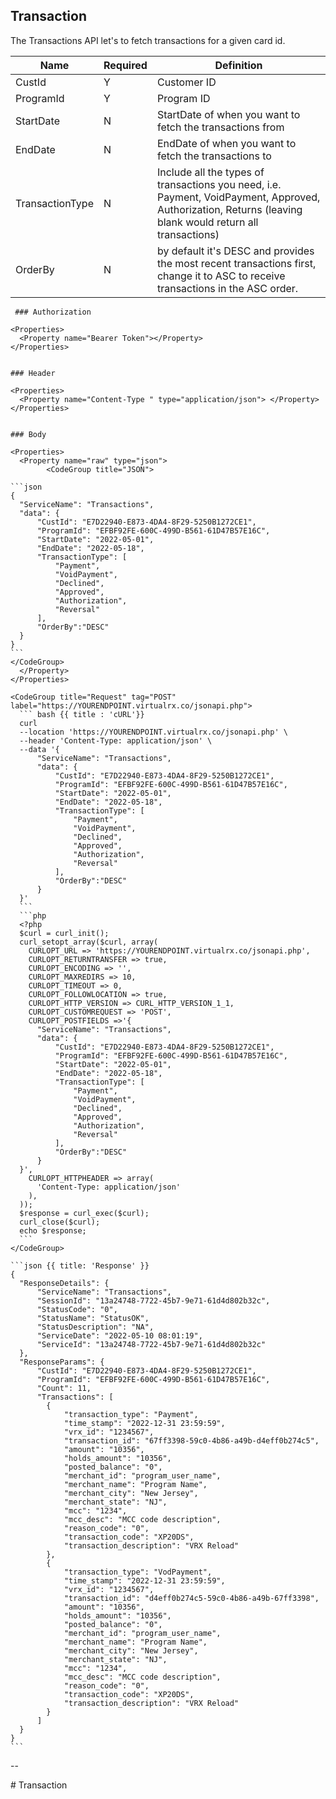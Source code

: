 ## Transaction
The Transactions API let's to fetch transactions for a given card id.

<div>

| Name           |Required | Definition                                                                                          |
|----------------|----------|-----------------------------------------------------------------------------------------------------|
| CustId         | Y        | Customer ID                                                                                         |
| ProgramId      | Y        | Program ID                                                                                          |
| StartDate      | N        | StartDate of when you want to fetch the transactions from                                           |
| EndDate        | N        | EndDate of when you want to fetch the transactions to                                               |
| TransactionType | N        | Include all the types of transactions you need, i.e. Payment, VoidPayment, Approved, Authorization, Returns (leaving blank would return all transactions) |
| OrderBy        | N        | by default it's DESC and provides the most recent transactions first, change it to ASC to receive transactions in the ASC order.                            |


</div>

<Row>
  <Col>

     ### Authorization

    <Properties>
      <Property name="Bearer Token"></Property>
    </Properties>


    ### Header

    <Properties>
      <Property name="Content-Type " type="application/json"> </Property>
    </Properties>

    
    ### Body

    <Properties>
      <Property name="raw" type="json">
            <CodeGroup title="JSON">

    ```json
    {
      "ServiceName": "Transactions",
      "data": {
          "CustId": "E7D22940-E873-4DA4-8F29-5250B1272CE1",
          "ProgramId": "EFBF92FE-600C-499D-B561-61D47B57E16C",
          "StartDate": "2022-05-01",
          "EndDate": "2022-05-18",
          "TransactionType": [
              "Payment",
              "VoidPayment",
              "Declined",
              "Approved",
              "Authorization",
              "Reversal"
          ],
          "OrderBy":"DESC"
      }
    }
    ```
    </CodeGroup>
      </Property>
    </Properties>

  </Col>
  <Col sticky>

    <CodeGroup title="Request" tag="POST" label="https://YOURENDPOINT.virtualrx.co/jsonapi.php">
      ``` bash {{ title : 'cURL'}}
      curl
      --location 'https://YOURENDPOINT.virtualrx.co/jsonapi.php' \
      --header 'Content-Type: application/json' \
      --data '{
          "ServiceName": "Transactions",
          "data": {
              "CustId": "E7D22940-E873-4DA4-8F29-5250B1272CE1",
              "ProgramId": "EFBF92FE-600C-499D-B561-61D47B57E16C",
              "StartDate": "2022-05-01",
              "EndDate": "2022-05-18",
              "TransactionType": [
                  "Payment",
                  "VoidPayment",
                  "Declined",
                  "Approved",
                  "Authorization",
                  "Reversal"
              ],
              "OrderBy":"DESC"
          }
      }'
      ```
      ```php
      <?php
      $curl = curl_init();
      curl_setopt_array($curl, array(
        CURLOPT_URL => 'https://YOURENDPOINT.virtualrx.co/jsonapi.php',
        CURLOPT_RETURNTRANSFER => true,
        CURLOPT_ENCODING => '',
        CURLOPT_MAXREDIRS => 10,
        CURLOPT_TIMEOUT => 0,
        CURLOPT_FOLLOWLOCATION => true,
        CURLOPT_HTTP_VERSION => CURL_HTTP_VERSION_1_1,
        CURLOPT_CUSTOMREQUEST => 'POST',
        CURLOPT_POSTFIELDS =>'{
          "ServiceName": "Transactions",
          "data": {
              "CustId": "E7D22940-E873-4DA4-8F29-5250B1272CE1",
              "ProgramId": "EFBF92FE-600C-499D-B561-61D47B57E16C",
              "StartDate": "2022-05-01",
              "EndDate": "2022-05-18",
              "TransactionType": [
                  "Payment",
                  "VoidPayment",
                  "Declined",
                  "Approved",
                  "Authorization",
                  "Reversal"
              ],
              "OrderBy":"DESC"
          }
      }',
        CURLOPT_HTTPHEADER => array(
          'Content-Type: application/json'
        ),
      ));
      $response = curl_exec($curl);
      curl_close($curl);
      echo $response;
      ```
    </CodeGroup>

    ```json {{ title: 'Response' }}
    {
      "ResponseDetails": {
          "ServiceName": "Transactions",
          "SessionId": "13a24748-7722-45b7-9e71-61d4d802b32c",
          "StatusCode": "0",
          "StatusName": "StatusOK",
          "StatusDescription": "NA",
          "ServiceDate": "2022-05-10 08:01:19",
          "ServiceId": "13a24748-7722-45b7-9e71-61d4d802b32c"
      },
      "ResponseParams": {
          "CustId": "E7D22940-E873-4DA4-8F29-5250B1272CE1",
          "ProgramId": "EFBF92FE-600C-499D-B561-61D47B57E16C",
          "Count": 11,
          "Transactions": [
            {
                "transaction_type": "Payment",
                "time_stamp": "2022-12-31 23:59:59",
                "vrx_id": "1234567",
                "transaction_id": "67ff3398-59c0-4b86-a49b-d4eff0b274c5",
                "amount": "10356",
                "holds_amount": "10356",
                "posted_balance": "0",
                "merchant_id": "program_user_name",
                "merchant_name": "Program Name",
                "merchant_city": "New Jersey",
                "merchant_state": "NJ",
                "mcc": "1234",
                "mcc_desc": "MCC code description",
                "reason_code": "0",
                "transaction_code": "XP20DS",
                "transaction_description": "VRX Reload"
            },
            {
                "transaction_type": "VodPayment",
                "time_stamp": "2022-12-31 23:59:59",
                "vrx_id": "1234567",
                "transaction_id": "d4eff0b274c5-59c0-4b86-a49b-67ff3398",
                "amount": "10356",
                "holds_amount": "10356",
                "posted_balance": "0",
                "merchant_id": "program_user_name",
                "merchant_name": "Program Name",
                "merchant_city": "New Jersey",
                "merchant_state": "NJ",
                "mcc": "1234",
                "mcc_desc": "MCC code description",
                "reason_code": "0",
                "transaction_code": "XP20DS",
                "transaction_description": "VRX Reload"
            }
          ]
      }
    }
    ```

  </Col>
</Row>

--
<div style={{display : 'none'}}>
# Transaction
</div>